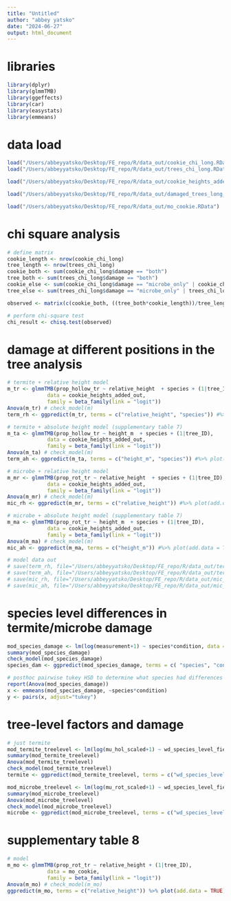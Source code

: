 ```yaml
---
title: "Untitled"
author: "abbey yatsko"
date: "2024-06-27"
output: html_document
---
```

# libraries 
```r
library(dplyr)
library(glmmTMB)
library(ggeffects)
library(car)
library(easystats)
library(emmeans)
```

# data load 
```r
load("/Users/abbeyyatsko/Desktop/FE_repo/R/data_out/cookie_chi_long.RData")
load("/Users/abbeyyatsko/Desktop/FE_repo/R/data_out/trees_chi_long.RData")

load("/Users/abbeyyatsko/Desktop/FE_repo/R/data_out/cookie_heights_added_out.RData")

load("/Users/abbeyyatsko/Desktop/FE_repo/R/data_out/damaged_trees_long_rep_sp.RData")

load("/Users/abbeyyatsko/Desktop/FE_repo/R/data_out/mo_cookie.RData")
```

# chi square analysis 
```r
# define matrix
cookie_length <- nrow(cookie_chi_long)
tree_length <- nrow(trees_chi_long)
cookie_both <- sum(cookie_chi_long$damage == "both")
tree_both <- sum(trees_chi_long$damage == "both")
cookie_else <- sum(cookie_chi_long$damage == "microbe_only" | cookie_chi_long$damage == "termite_only" | cookie_chi_long$damage == "no_damage")
tree_else <- sum(trees_chi_long$damage == "microbe_only" | trees_chi_long$damage == "termite_only" | trees_chi_long$damage == "no_damage")

observed <- matrix(c(cookie_both, ((tree_both*cookie_length))/tree_length, cookie_else, ((tree_else*cookie_length))/tree_length), nrow = 2, byrow = TRUE)

# perform chi-square test
chi_result <- chisq.test(observed)
```

# damage at different positions in the tree analysis
```r
# termite + relative height model 
m_tr <- glmmTMB(prop_hollow_tr ~ relative_height  + species + (1|tree_ID), 
             data = cookie_heights_added_out, 
             family = beta_family(link = "logit"))
Anova(m_tr) # check_model(m)
term_rh <- ggpredict(m_tr, terms = c("relative_height", "species")) #%>% plot(add.data = TRUE)

# termite + absolute height model (supplementary table 7)
m_ta <- glmmTMB(prop_hollow_tr ~ height_m  + species + (1|tree_ID), 
             data = cookie_heights_added_out, 
             family = beta_family(link = "logit"))
Anova(m_ta) # check_model(m)
term_ah <- ggpredict(m_ta, terms = c("height_m", "species")) #%>% plot(add.data = TRUE)

# microbe + relative height model 
m_mr <- glmmTMB(prop_rot_tr ~ relative_height  + species + (1|tree_ID), 
             data = cookie_heights_added_out, 
             family = beta_family(link = "logit"))
Anova(m_mr) # check_model(m)
mic_rh <- ggpredict(m_mr, terms = c("relative_height")) #%>% plot(add.data = TRUE)

# microbe + absolute height model (supplementary table 7)
m_ma <- glmmTMB(prop_rot_tr ~ height_m  + species + (1|tree_ID), 
             data = cookie_heights_added_out, 
             family = beta_family(link = "logit"))
Anova(m_ma) # check_model(m)
mic_ah <- ggpredict(m_ma, terms = c("height_m")) #%>% plot(add.data = TRUE)

# model data out 
# save(term_rh, file="/Users/abbeyyatsko/Desktop/FE_repo/R/data_out/term_rh.RData")
# save(term_ah, file="/Users/abbeyyatsko/Desktop/FE_repo/R/data_out/term_ah.RData")
# save(mic_rh, file="/Users/abbeyyatsko/Desktop/FE_repo/R/data_out/mic_rh.RData")
# save(mic_ah, file="/Users/abbeyyatsko/Desktop/FE_repo/R/data_out/mic_ah.RData")
```

# species level differences in termite/microbe damage 
```r
mod_species_damage <- lm(log(measurement+1) ~ species*condition, data = damaged_trees_long_rep_sp)
summary(mod_species_damage)
check_model(mod_species_damage)
species_dam <- ggpredict(mod_species_damage, terms = c( "species", "condition")) %>% plot(add.data = TRUE)

# posthoc pairwise tukey HSD to determine what species had differences in microbe/termite damage
report(Anova(mod_species_damage))
x <- emmeans(mod_species_damage, ~species*condition)
y <- pairs(x, adjust="tukey")
```

# tree-level factors and damage 
```r
# just termite 
mod_termite_treelevel <- lm(log(mu_hol_scaled+1) ~ wd_species_level_field + dbh_observed_cm_tidy, data = damaged_trees)
summary(mod_termite_treelevel)
Anova(mod_termite_treelevel)
check_model(mod_termite_treelevel)
termite <- ggpredict(mod_termite_treelevel, terms = c("wd_species_level_field")) %>% plot(add.data = TRUE)

mod_microbe_treelevel <- lm(log(mu_rot_scaled+1) ~ wd_species_level_field + dbh_observed_cm_tidy, data = damaged_trees)
summary(mod_microbe_treelevel)
Anova(mod_microbe_treelevel)
check_model(mod_microbe_treelevel)
microbe <- ggpredict(mod_microbe_treelevel, terms = c("wd_species_level_field")) %>% plot(add.data = TRUE)
```

# supplementary table 8
```r
# model 
m_mo <- glmmTMB(prop_rot_tr ~ relative_height + (1|tree_ID), 
             data = mo_cookie, 
             family = beta_family(link = "logit"))
Anova(m_mo) # check_model(m_mo)
ggpredict(m_mo, terms = c("relative_height")) %>% plot(add.data = TRUE)
```

